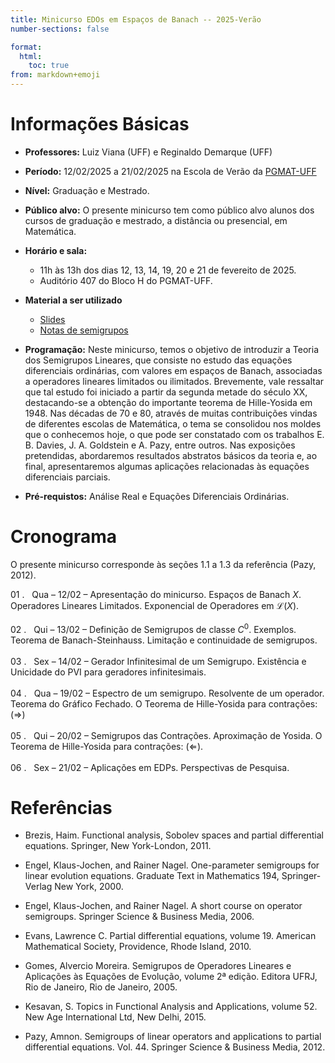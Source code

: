 ```yaml
---
title: Minicurso EDOs em Espaços de Banach -- 2025-Verão
number-sections: false

format:
  html:
    toc: true
from: markdown+emoji
---
```



\begin{equation*}
\begin{cases}
x'(t)={\color{red}A}x+{\color{black}f},& t\in [0,+\infty)\\
x(0)=x_0
\end{cases}
\end{equation*}
\begin{equation*}
x(t)=e^{t\color{red}A}x_0+\int_0^t e^{(t-s){\color{red}A}}f(s)ds
\end{equation*}

# Informações Básicas

- **Professores:** Luiz Viana (UFF) e Reginaldo Demarque (UFF)

- **Período:** 12/02/2025 a 21/02/2025 na Escola de Verão da [PGMAT-UFF](https://pgmat-uff.com.br/verao-2025/)

- **Nível:** Graduação e Mestrado.

- **Público alvo:** O presente minicurso tem como público alvo alunos dos cursos de graduação e mestrado, a distância ou presencial, em Matemática.
    

- **Horário e sala:** \

    - 11h às 13h dos dias 12, 13, 14, 19, 20 e 21 de fevereito de 2025.  
    - Auditório 407 do Bloco H do PGMAT-UFF.

- **Material a ser utilizado**
    - [Slides](curso-semigrupo.pdf)  
    - [Notas de semigrupos](https://reginaldodr.github.io/notas-semigrupos-git/notas-semigrupo.pdf)
    
-  **Programação:**  Neste minicurso, temos o objetivo de introduzir a Teoria dos Semigrupos Lineares, que consiste no estudo das equações diferenciais ordinárias, com valores em espaços de Banach, associadas a operadores lineares limitados ou ilimitados. Brevemente, vale ressaltar que tal estudo foi iniciado a partir da segunda metade do século XX, destacando-se a obtenção do importante teorema de Hille-Yosida em 1948. Nas décadas de 70 e 80, através de muitas contribuições vindas de diferentes escolas de Matemática, o tema se consolidou nos moldes que o conhecemos hoje, o que pode ser constatado com os trabalhos E. B. Davies, J. A. Goldstein e A. Pazy, entre outros. Nas exposições pretendidas, abordaremos resultados abstratos básicos da teoria e, ao final, apresentaremos algumas aplicações relacionadas às equações diferenciais parciais. 

- **Pré-requistos:** Análise Real e Equações Diferenciais Ordinárias.

# Cronograma {#sec-crono}

O presente minicurso corresponde às seções 1.1 a 1.3 da referência (Pazy, 2012).

01 . &nbsp; Qua  --  12/02  --  <span style="color:standard"> Apresentação do minicurso. Espaços de Banach $X$. Operadores Lineares Limitados. Exponencial de Operadores em $\mathcal{L}(X)$.</span> \
\
02 . &nbsp; Qui  --  13/02  --  <span style="color:standard">  Definição de Semigrupos de classe $C^0$. Exemplos. Teorema de Banach-Steinhauss. Limitação  e continuidade de semigrupos. </span> \
\
03 . &nbsp; Sex  --  14/02  --  <span style="color:standard">  Gerador Infinitesimal de um Semigrupo. Existência e Unicidade do PVI para geradores infinitesimais.  </span> \
\
04 . &nbsp; Qua  --  19/02  --  <span style="color:standard"> Espectro de um semigrupo. Resolvente de um operador. Teorema do Gráfico Fechado. O Teorema de Hille-Yosida para contrações: ($\Rightarrow$)   </span> \
\
05 . &nbsp; Qui  --  20/02  --  <span style="color:standard"> Semigrupos das Contrações. Aproximação de Yosida. O Teorema de Hille-Yosida para contrações: ($\Leftarrow$). </span> \
\
06 . &nbsp; Sex  --  21/02  --  <span style="color:standard">  Aplicações em EDPs. Perspectivas de Pesquisa. </span> \


# Referências {#sec-ref}

-  Brezis, Haim. Functional analysis, Sobolev spaces and partial differential equations. Springer, New York-London, 2011.

- Engel, Klaus-Jochen, and Rainer Nagel. One-parameter semigroups for linear evolution equations. Graduate Text in Mathematics 194, Springer-Verlag New York, 2000.

- Engel, Klaus-Jochen, and Rainer Nagel. A short course on operator semigroups. Springer Science & Business Media, 2006.

- Evans, Lawrence C. Partial differential equations, volume 19. American Mathematical Society, Providence, Rhode Island, 2010.


-  Gomes, Alvercio Moreira. Semigrupos de Operadores Lineares e Aplicações às Equações de Evolução, volume 2ª edição. Editora UFRJ, Rio de Janeiro, Rio de Janeiro, 2005.

-  Kesavan, S. Topics in Functional Analysis and Applications, volume 52. New Age International Ltd, New Delhi, 2015.


- Pazy, Amnon. Semigroups of linear operators and applications to partial differential equations. Vol. 44. Springer Science & Business Media, 2012.


